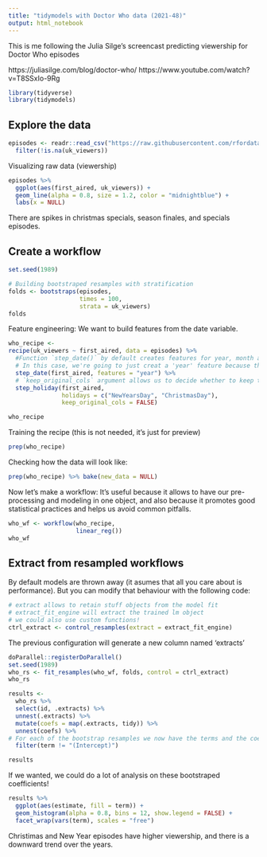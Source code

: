 ```yaml
---
title: "tidymodels with Doctor Who data (2021-48)"
output: html_notebook
---
```


This is me following the Julia Silge's screencast predicting viewership for Doctor Who episodes

https://juliasilge.com/blog/doctor-who/
https://www.youtube.com/watch?v=T8SSxIo-9Rg 

```r
library(tidyverse)
library(tidymodels)
```

## Explore the data

```r
episodes <- readr::read_csv("https://raw.githubusercontent.com/rfordatascience/tidytuesday/master/data/2021/2021-11-23/episodes.csv") %>%
  filter(!is.na(uk_viewers))
```
Visualizing raw data (viewership)
```r
episodes %>% 
  ggplot(aes(first_aired, uk_viewers)) +
  geom_line(alpha = 0.8, size = 1.2, color = "midnightblue") +
  labs(x = NULL)
```

There are spikes in christmas specials, season finales, and specials episodes.

## Create a workflow

```r
set.seed(1989)

# Building bootstraped resamples with stratification
folds <- bootstraps(episodes,
                    times = 100,
                    strata = uk_viewers)
folds
```

Feature engineering:
We want to build features from the date variable.



```r
who_recipe <- 
recipe(uk_viewers ~ first_aired, data = episodes) %>%
  #Function `step_date()` by default creates features for year, month and day of the week.
  # In this case, we're going to just creat a 'year' feature because the data is so small.
  step_date(first_aired, features = "year") %>%
  # `keep_original_cols` argument allows us to decide whether to keep the original date column.
  step_holiday(first_aired,
               holidays = c("NewYearsDay", "ChristmasDay"),
               keep_original_cols = FALSE)

who_recipe
```
Training the recipe (this is not needed, it's just for preview)
```r
prep(who_recipe)
```
Checking how the data will look like:
```r
prep(who_recipe) %>% bake(new_data = NULL)
```

Now let's make a workflow:
It's useful because it allows to have our pre-processing and modeling in one object, and also because it promotes good statistical practices and helps us avoid common pitfalls.
```r
who_wf <- workflow(who_recipe,
                   linear_reg()) 
who_wf
```

## Extract from resampled workflows

By default models are thrown away (it asumes that all you care about is performance). But you can modify that behaviour with the following code:
```r
# extract allows to retain stuff objects from the model fit
# extract_fit_engine will extract the trained lm object
# we could also use custom functions!
ctrl_extract <- control_resamples(extract = extract_fit_engine)
```


The previous configuration will generate a new column named 'extracts'
```r
doParallel::registerDoParallel()
set.seed(1989)
who_rs <- fit_resamples(who_wf, folds, control = ctrl_extract)
who_rs
```

```r
results <- 
  who_rs %>% 
  select(id, .extracts) %>% 
  unnest(.extracts) %>% 
  mutate(coefs = map(.extracts, tidy)) %>% 
  unnest(coefs) %>% 
# For each of the bootstrap resamples we now have the terms and the coefficients!
  filter(term != "(Intercept)")

results
```
If we wanted, we could do a lot of analysis on these bootstraped coefficients!

```r
results %>% 
  ggplot(aes(estimate, fill = term)) +
  geom_histogram(alpha = 0.8, bins = 12, show.legend = FALSE) +
  facet_wrap(vars(term), scales = "free")
```

Christimas and New Year episodes have higher viewership, and there is a downward trend over the years.
